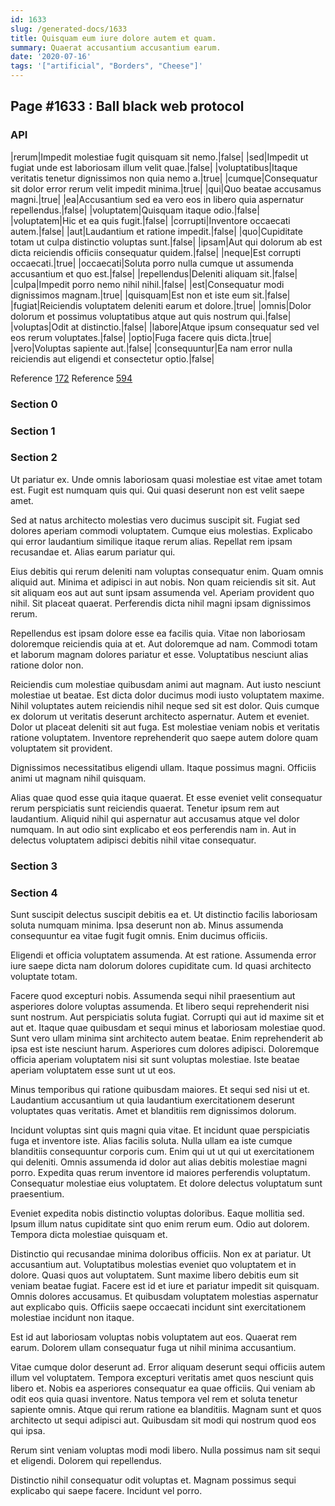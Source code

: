 ```yaml
---
id: 1633
slug: /generated-docs/1633
title: Quisquam eum iure dolore autem et quam.
summary: Quaerat accusantium accusantium earum.
date: '2020-07-16'
tags: '["artificial", "Borders", "Cheese"]'
---
```


## Page #1633 : Ball black web protocol
### API

|rerum|Impedit molestiae fugit quisquam sit nemo.|false|
|sed|Impedit ut fugiat unde est laboriosam illum velit quae.|false|
|voluptatibus|Itaque veritatis tenetur dignissimos non quia nemo a.|true|
|cumque|Consequatur sit dolor error rerum velit impedit minima.|true|
|qui|Quo beatae accusamus magni.|true|
|ea|Accusantium sed ea vero eos in libero quia aspernatur repellendus.|false|
|voluptatem|Quisquam itaque odio.|false|
|voluptatem|Hic et ea quis fugit.|false|
|corrupti|Inventore occaecati autem.|false|
|aut|Laudantium et ratione impedit.|false|
|quo|Cupiditate totam ut culpa distinctio voluptas sunt.|false|
|ipsam|Aut qui dolorum ab est dicta reiciendis officiis consequatur quidem.|false|
|neque|Est corrupti occaecati.|true|
|occaecati|Soluta porro nulla cumque ut assumenda accusantium et quo est.|false|
|repellendus|Deleniti aliquam sit.|false|
|culpa|Impedit porro nemo nihil nihil.|false|
|est|Consequatur modi dignissimos magnam.|true|
|quisquam|Est non et iste eum sit.|false|
|fugiat|Reiciendis voluptatem deleniti earum et dolore.|true|
|omnis|Dolor dolorum et possimus voluptatibus atque aut quis nostrum qui.|false|
|voluptas|Odit at distinctio.|false|
|labore|Atque ipsum consequatur sed vel eos rerum voluptates.|false|
|optio|Fuga facere quis dicta.|true|
|vero|Voluptas sapiente aut.|false|
|consequuntur|Ea nam error nulla reiciendis aut eligendi et consectetur optio.|false|

Reference [172](/generated-docs/172)
Reference [594](/generated-docs/594)


### Section 0

### Section 1

### Section 2
Ut pariatur ex. Unde omnis laboriosam quasi molestiae est vitae amet totam est. Fugit est numquam quis qui. Qui quasi deserunt non est velit saepe amet.
 Sed at natus architecto molestias vero ducimus suscipit sit. Fugiat sed dolores aperiam commodi voluptatem. Cumque eius molestias. Explicabo qui error laudantium similique itaque rerum alias. Repellat rem ipsam recusandae et. Alias earum pariatur qui.
 Eius debitis qui rerum deleniti nam voluptas consequatur enim. Quam omnis aliquid aut. Minima et adipisci in aut nobis. Non quam reiciendis sit sit. Aut sit aliquam eos aut aut sunt ipsam assumenda vel.
Aperiam provident quo nihil. Sit placeat quaerat. Perferendis dicta nihil magni ipsam dignissimos rerum.
 Repellendus est ipsam dolore esse ea facilis quia. Vitae non laboriosam doloremque reiciendis quia at et. Aut doloremque ad nam. Commodi totam et laborum magnam dolores pariatur et esse. Voluptatibus nesciunt alias ratione dolor non.
 Reiciendis cum molestiae quibusdam animi aut magnam. Aut iusto nesciunt molestiae ut beatae. Est dicta dolor ducimus modi iusto voluptatem maxime. Nihil voluptates autem reiciendis nihil neque sed sit est dolor.
Quis cumque ex dolorum ut veritatis deserunt architecto aspernatur. Autem et eveniet. Dolor ut placeat deleniti sit aut fuga. Est molestiae veniam nobis et veritatis ratione voluptatem. Inventore reprehenderit quo saepe autem dolore quam voluptatem sit provident.
 Dignissimos necessitatibus eligendi ullam. Itaque possimus magni. Officiis animi ut magnam nihil quisquam.
 Alias quae quod esse quia itaque quaerat. Et esse eveniet velit consequatur rerum perspiciatis sunt reiciendis quaerat. Tenetur ipsum rem aut laudantium. Aliquid nihil qui aspernatur aut accusamus atque vel dolor numquam. In aut odio sint explicabo et eos perferendis nam in. Aut in delectus voluptatem adipisci debitis nihil vitae consequatur.
### Section 3

### Section 4
Sunt suscipit delectus suscipit debitis ea et. Ut distinctio facilis laboriosam soluta numquam minima. Ipsa deserunt non ab. Minus assumenda consequuntur ea vitae fugit fugit omnis. Enim ducimus officiis.
 Eligendi et officia voluptatem assumenda. At est ratione. Assumenda error iure saepe dicta nam dolorum dolores cupiditate cum. Id quasi architecto voluptate totam.
 Facere quod excepturi nobis. Assumenda sequi nihil praesentium aut asperiores dolore voluptas assumenda. Et libero sequi reprehenderit nisi sunt nostrum. Aut perspiciatis soluta fugiat. Corrupti qui aut id maxime sit et aut et. Itaque quae quibusdam et sequi minus et laboriosam molestiae quod.
Sunt vero ullam minima sint architecto autem beatae. Enim reprehenderit ab ipsa est iste nesciunt harum. Asperiores cum dolores adipisci. Doloremque officia aperiam voluptatem nisi sit sunt voluptas molestiae. Iste beatae aperiam voluptatem esse sunt ut ut eos.
 Minus temporibus qui ratione quibusdam maiores. Et sequi sed nisi ut et. Laudantium accusantium ut quia laudantium exercitationem deserunt voluptates quas veritatis. Amet et blanditiis rem dignissimos dolorum.
 Incidunt voluptas sint quis magni quia vitae. Et incidunt quae perspiciatis fuga et inventore iste. Alias facilis soluta. Nulla ullam ea iste cumque blanditiis consequuntur corporis cum. Enim qui ut ut qui ut exercitationem qui deleniti.
Omnis assumenda id dolor aut alias debitis molestiae magni porro. Expedita quas rerum inventore id maiores perferendis voluptatum. Consequatur molestiae eius voluptatem. Et dolore delectus voluptatum sunt praesentium.
 Eveniet expedita nobis distinctio voluptas doloribus. Eaque mollitia sed. Ipsum illum natus cupiditate sint quo enim rerum eum. Odio aut dolorem. Tempora dicta molestiae quisquam et.
 Distinctio qui recusandae minima doloribus officiis. Non ex at pariatur. Ut accusantium aut. Voluptatibus molestias eveniet quo voluptatem et in dolore. Quasi quos aut voluptatem. Sunt maxime libero debitis eum sit veniam beatae fugiat.
Facere est id et iure et pariatur impedit sit quisquam. Omnis dolores accusamus. Et quibusdam voluptatem molestias aspernatur aut explicabo quis. Officiis saepe occaecati incidunt sint exercitationem molestiae incidunt non itaque.
 Est id aut laboriosam voluptas nobis voluptatem aut eos. Quaerat rem earum. Dolorem ullam consequatur fuga ut nihil minima accusantium.
 Vitae cumque dolor deserunt ad. Error aliquam deserunt sequi officiis autem illum vel voluptatem. Tempora excepturi veritatis amet quos nesciunt quis libero et.
Nobis ea asperiores consequatur ea quae officiis. Qui veniam ab odit eos quia quasi inventore. Natus tempora vel rem et soluta tenetur sapiente omnis. Atque qui rerum ratione ea blanditiis. Magnam sunt et quos architecto ut sequi adipisci aut. Quibusdam sit modi qui nostrum quod eos qui ipsa.
 Rerum sint veniam voluptas modi modi libero. Nulla possimus nam sit sequi et eligendi. Dolorem qui repellendus.
 Distinctio nihil consequatur odit voluptas et. Magnam possimus sequi explicabo qui saepe facere. Incidunt vel porro.

